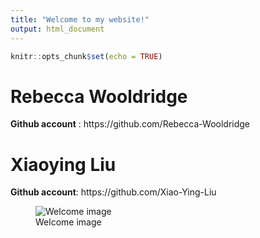 ```yaml
---
title: "Welcome to my website!"
output: html_document
---
```


```r
knitr::opts_chunk$set(echo = TRUE)
```

# Rebecca Wooldridge

**Github account** : https://github.com/Rebecca-Wooldridge

# Xiaoying Liu 

**Github account**: https://github.com/Xiao-Ying-Liu

![Welcome image](https://image.shutterstock.com/image-vector/welcome-calligraphic-inscription-smooth-lines-260nw-1721907832.jpg)